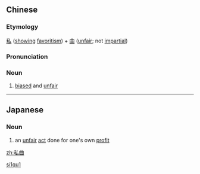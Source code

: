 ==Chinese==
{{zh-forms}}

===Etymology===
[[私]] ([[showing]] [[favoritism]]) + [[曲]] ([[unfair]]; not [[impartial]])

===Pronunciation===
{{zh-pron
|m=sīqū
|cat=n
}}

===Noun===
{{zh-noun}}

# {{lb|zh|archaic}} [[biased]] and [[unfair]]

[[Category:Mandarin archaic terms|si1qu1]]

----

==Japanese==
{{ja-kanjitab|し|きょく|yomi=on}}

===Noun===
{{ja-noun|しきょく}}

# an [[unfair]] [[act]] done for one's own [[profit]]

[[zh:私曲]]